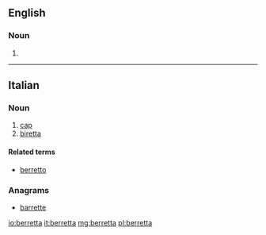 ==English==

===Noun===
{{en-noun}}

# {{archaic form of|biretta}}

{{Webster 1913}}

----

==Italian==

===Noun===
{{it-noun|f|berrette}}

# [[cap]]
# [[biretta]]

====Related terms====
* [[berretto]]

===Anagrams===
* [[barrette#Italian|barrette]]

[[io:berretta]]
[[it:berretta]]
[[mg:berretta]]
[[pl:berretta]]